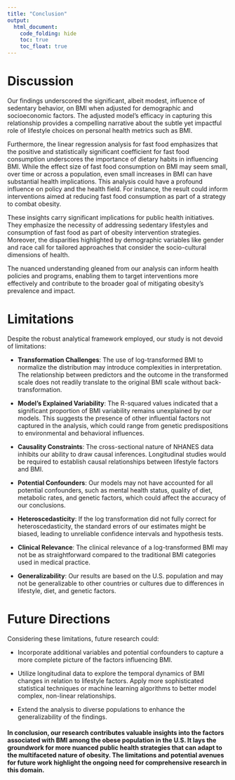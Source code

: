 ```yaml
---
title: "Conclusion"
output: 
  html_document:
    code_folding: hide
    toc: true
    toc_float: true
---
```


# Discussion
Our findings underscored the significant, albeit modest, influence of sedentary behavior, on BMI when adjusted for demographic and socioeconomic factors. The adjusted model's efficacy in capturing this relationship provides a compelling narrative about the subtle yet impactful role of lifestyle choices on personal health metrics such as BMI.

Furthermore, the linear regression analysis for fast food emphasizes that the positive and statistically significant coefficient for fast food consumption underscores the importance of dietary habits in influencing BMI. While the effect size of fast food consumption on BMI may seem small, over time or across a population, even small increases in BMI can have substantial health implications. This analysis could have a profound influence on policy and the health field. For instance, the result could inform interventions aimed at reducing fast food consumption as part of a strategy to combat obesity.

These insights carry significant implications for public health initiatives. They emphasize the necessity of addressing sedentary lifestyles and consumption of fast food as part of obesity intervention strategies. Moreover, the disparities highlighted by demographic variables like gender and race call for tailored approaches that consider the socio-cultural dimensions of health.

The nuanced understanding gleaned from our analysis can inform health policies and programs, enabling them to target interventions more effectively and contribute to the broader goal of mitigating obesity's prevalence and impact.

# Limitations
Despite the robust analytical framework employed, our study is not devoid of limitations:

- **Transformation Challenges**: The use of log-transformed BMI to normalize the distribution may introduce complexities in interpretation. The relationship between predictors and the outcome in the transformed scale does not readily translate to the original BMI scale without back-transformation.

- **Model's Explained Variability**: The R-squared values indicated that a significant proportion of BMI variability remains unexplained by our models. This suggests the presence of other influential factors not captured in the analysis, which could range from genetic predispositions to environmental and behavioral influences.

- **Causality Constraints**: The cross-sectional nature of NHANES data inhibits our ability to draw causal inferences. Longitudinal studies would be required to establish causal relationships between lifestyle factors and BMI.

- **Potential Confounders**: Our models may not have accounted for all potential confounders, such as mental health status, quality of diet, metabolic rates, and genetic factors, which could affect the accuracy of our conclusions.

- **Heteroscedasticity**: If the log transformation did not fully correct for heteroscedasticity, the standard errors of our estimates might be biased, leading to unreliable confidence intervals and hypothesis tests.

- **Clinical Relevance**: The clinical relevance of a log-transformed BMI may not be as straightforward compared to the traditional BMI categories used in medical practice.

- **Generalizability**: Our results are based on the U.S. population and may not be generalizable to other countries or cultures due to differences in lifestyle, diet, and genetic factors.

# Future Directions
Considering these limitations, future research could:

- Incorporate additional variables and potential confounders to capture a more complete picture of the factors influencing BMI.

- Utilize longitudinal data to explore the temporal dynamics of BMI changes in relation to lifestyle factors.
Apply more sophisticated statistical techniques or machine learning algorithms to better model complex, non-linear relationships.

- Extend the analysis to diverse populations to enhance the generalizability of the findings.

#### In conclusion, our research contributes valuable insights into the factors associated with BMI among the obese population in the U.S. It lays the groundwork for more nuanced public health strategies that can adapt to the multifaceted nature of obesity. The limitations and potential avenues for future work highlight the ongoing need for comprehensive research in this domain.
